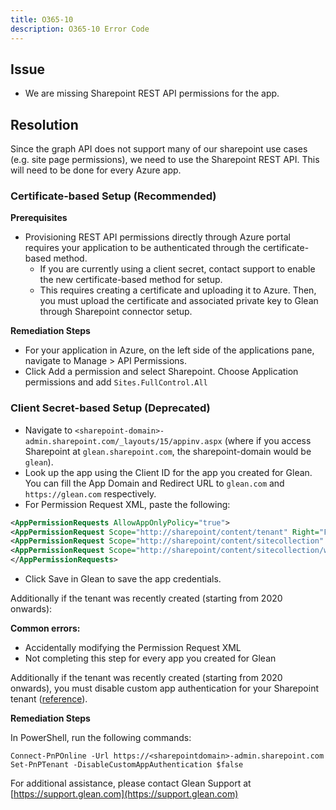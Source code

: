 ```yaml
---
title: O365-10
description: O365-10 Error Code
---
```


## Issue

- We are missing Sharepoint REST API permissions for the app.

## Resolution

Since the graph API does not support many of our sharepoint use cases (e.g. site page permissions), we need to use the Sharepoint REST API. This will need to be done for every Azure app.

### Certificate-based Setup (Recommended)

**Prerequisites**

- Provisioning REST API permissions directly through Azure portal requires your application to be authenticated through the certificate-based method.
    - If you are currently using a client secret, contact support to enable the new certificate-based method for setup.
    - This requires creating a certificate and uploading it to Azure. Then, you must upload the certificate and associated private key to Glean through Sharepoint connector setup.

**Remediation Steps**

- For your application in Azure, on the left side of the applications pane, navigate to Manage > API Permissions.
- Click Add a permission and select Sharepoint. Choose Application permissions and add `Sites.FullControl.All`


### Client Secret-based Setup (Deprecated)

- Navigate to `<sharepoint-domain>-admin.sharepoint.com/_layouts/15/appinv.aspx` (where if you access Sharepoint at `glean.sharepoint.com`, the sharepoint-domain would be `glean`).
- Look up the app using the Client ID for the app you created for Glean. You can fill the App Domain and Redirect URL to `glean.com` and `https://glean.com` respectively.
- For Permission Request XML, paste the following:

```xml
<AppPermissionRequests AllowAppOnlyPolicy="true">
<AppPermissionRequest Scope="http://sharepoint/content/tenant" Right="FullControl" />
<AppPermissionRequest Scope="http://sharepoint/content/sitecollection" Right="FullControl" />
<AppPermissionRequest Scope="http://sharepoint/content/sitecollection/web" Right="FullControl" />
</AppPermissionRequests>
```

- Click Save in Glean to save the app credentials.

Additionally if the tenant was recently created (starting from 2020 onwards):

**Common errors:**

- Accidentally modifying the Permission Request XML
- Not completing this step for every app you created for Glean

Additionally if the tenant was recently created (starting from 2020 onwards), you must disable custom app authentication for your Sharepoint tenant ([reference](https://sharepoint.stackexchange.com/questions/284402/sharepoint-online-authorization-issue-token-type-is-not-allowed)).

**Remediation Steps**

In PowerShell, run the following commands:

```
Connect-PnPOnline -Url https://<sharepointdomain>-admin.sharepoint.com
Set-PnPTenant -DisableCustomAppAuthentication $false
```

For additional assistance, please contact Glean Support at [https://support.glean.com](https://support.glean.com)
